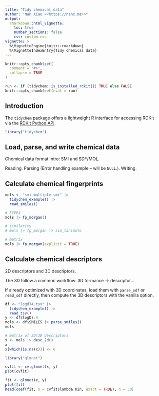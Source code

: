 ```yaml
---
title: "Tidy chemical data"
author: "Nan Xiao <<https://nanx.me>>"
output:
  rmarkdown::html_vignette:
    toc: true
    number_sections: false
    css: custom.css
vignette: >
  %\VignetteEngine{knitr::rmarkdown}
  %\VignetteIndexEntry{Tidy chemical data}
---
```


```r
knitr::opts_chunk$set(
  comment = "#>",
  collapse = TRUE
)

run <- if (tidychem::is_installed_rdkit()) TRUE else FALSE
knitr::opts_chunk$set(eval = run)
```

## Introduction

The `tidychem` package offers a lightweight R interface for accessing RDKit via the [RDKit Python API](http://www.rdkit.org/docs/api/).

```r
library("tidychem")
```

## Load, parse, and write chemical data

Chemical data format intro: SMI and SDF/MOL.

Reading. Parsing (Error handling example -- will be `NULL`.). Writing.

## Calculate chemical fingerprints

```r
mols <- "smi-multiple.smi" |>
  tidychem_example() |>
  read_smiles()

# ECFP4
mols |> fp_morgan()

# similarity
# mols |> fp_morgan |> sim_tanimoto

# matrix
mols |> fp_morgan(explicit = TRUE)
```

## Calculate chemical descriptors

2D descriptors and 3D descriptors.

The 3D follow a common workflow: 3D formance -> descriptor...

If already optimized with 3D coordinates, load them with `parse_sdf` or `read_sdf` directly, then compute the 3D descriptors with the vanilla option.

```r
df <- "logd74.tsv" |>
  tidychem_example() |>
  read_tsv()
y <- df$logD7.4
mols <- df$SMILES |> parse_smiles()
mols

# matrix of 2D/3D descriptors
x <- mols |> desc_2d()
x
x[which(is.na(x))] <- 0
```

```r
library("glmnet")

cvfit <- cv.glmnet(x, y)
plot(cvfit)

fit <- glmnet(x, y)
plot(fit)
head(coef(fit, s = cvfit$lambda.min, exact = TRUE), n = 30)
```
